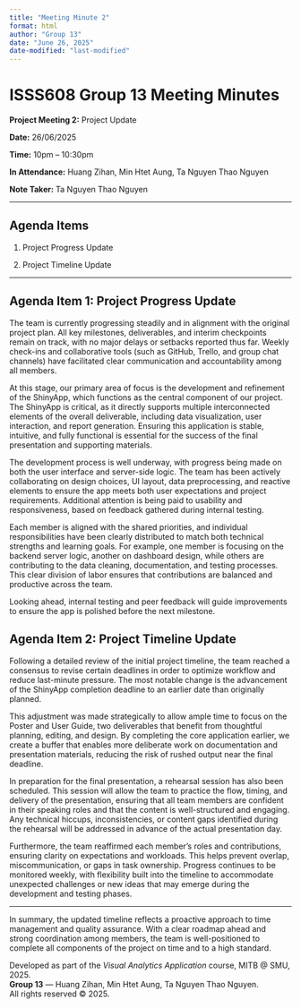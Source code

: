 ```yaml
---
title: "Meeting Minute 2"
format: html
author: "Group 13"
date: "June 26, 2025"
date-modified: "last-modified"
---
```


# ISSS608 Group 13 Meeting Minutes

**Project Meeting 2:** Project Update

**Date:** 26/06/2025

**Time:** 10pm – 10:30pm

**In Attendance:** Huang Zihan, Min Htet Aung, Ta Nguyen Thao Nguyen

**Note Taker:** Ta Nguyen Thao Nguyen

------------------------------------------------------------------------

## Agenda Items

1.  Project Progress Update

2.  Project Timeline Update

------------------------------------------------------------------------

## Agenda Item 1: Project Progress Update

The team is currently progressing steadily and in alignment with the original project plan. All key milestones, deliverables, and interim checkpoints remain on track, with no major delays or setbacks reported thus far. Weekly check-ins and collaborative tools (such as GitHub, Trello, and group chat channels) have facilitated clear communication and accountability among all members.

At this stage, our primary area of focus is the development and refinement of the ShinyApp, which functions as the central component of our project. The ShinyApp is critical, as it directly supports multiple interconnected elements of the overall deliverable, including data visualization, user interaction, and report generation. Ensuring this application is stable, intuitive, and fully functional is essential for the success of the final presentation and supporting materials.

The development process is well underway, with progress being made on both the user interface and server-side logic. The team has been actively collaborating on design choices, UI layout, data preprocessing, and reactive elements to ensure the app meets both user expectations and project requirements. Additional attention is being paid to usability and responsiveness, based on feedback gathered during internal testing.

Each member is aligned with the shared priorities, and individual responsibilities have been clearly distributed to match both technical strengths and learning goals. For example, one member is focusing on the backend server logic, another on dashboard design, while others are contributing to the data cleaning, documentation, and testing processes. This clear division of labor ensures that contributions are balanced and productive across the team.

Looking ahead, internal testing and peer feedback will guide improvements to ensure the app is polished before the next milestone.

## Agenda Item 2: Project Timeline Update

Following a detailed review of the initial project timeline, the team reached a consensus to revise certain deadlines in order to optimize workflow and reduce last-minute pressure. The most notable change is the advancement of the ShinyApp completion deadline to an earlier date than originally planned.

This adjustment was made strategically to allow ample time to focus on the Poster and User Guide, two deliverables that benefit from thoughtful planning, editing, and design. By completing the core application earlier, we create a buffer that enables more deliberate work on documentation and presentation materials, reducing the risk of rushed output near the final deadline.

In preparation for the final presentation, a rehearsal session has also been scheduled. This session will allow the team to practice the flow, timing, and delivery of the presentation, ensuring that all team members are confident in their speaking roles and that the content is well-structured and engaging. Any technical hiccups, inconsistencies, or content gaps identified during the rehearsal will be addressed in advance of the actual presentation day.

Furthermore, the team reaffirmed each member’s roles and contributions, ensuring clarity on expectations and workloads. This helps prevent overlap, miscommunication, or gaps in task ownership. Progress continues to be monitored weekly, with flexibility built into the timeline to accommodate unexpected challenges or new ideas that may emerge during the development and testing phases.

------------------------------------------------------------------------

In summary, the updated timeline reflects a proactive approach to time management and quality assurance. With a clear roadmap ahead and strong coordination among members, the team is well-positioned to complete all components of the project on time and to a high standard.


::: {class="site-footer-wrapper"}

<footer class="site-footer">
  Developed as part of the <em>Visual Analytics Application</em> course, MITB @ SMU, 2025.  
  <strong>Group 13</strong> — Huang Zihan, Min Htet Aung, Ta Nguyen Thao Nguyen.  
  All rights reserved © 2025.
</footer>

:::